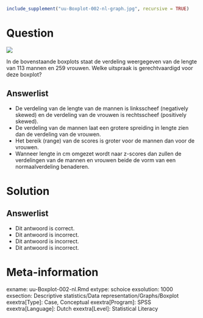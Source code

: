 ```{r, echo = FALSE, results = "hide"}
include_supplement("uu-Boxplot-002-nl-graph.jpg", recursive = TRUE)
```

Question
========
![](uu-Boxplot-002-nl-graph.jpg)

In de bovenstaande boxplots staat de verdeling weergegeven van de lengte van 113 mannen en 259 vrouwen. Welke uitspraak is gerechtvaardigd voor deze boxplot?

Answerlist
----------
* De verdeling van de lengte van de mannen is linksscheef (negatively skewed) en de verdeling van de vrouwen is rechtsscheef (positively skewed).
* De verdeling van de mannen laat een grotere spreiding in lengte zien dan de verdeling van de vrouwen.
* Het bereik (range) van de scores is groter voor de mannen dan voor de vrouwen.
* Wanneer lengte in cm omgezet wordt naar z-scores dan zullen de verdelingen van de mannen en vrouwen beide de vorm van een normaalverdeling benaderen.


Solution
========


Answerlist
----------
* Dit antwoord is correct.
* Dit antwoord is incorrect.
* Dit antwoord is incorrect.
* Dit antwoord is incorrect.


Meta-information
================
exname: uu-Boxplot-002-nl.Rmd
extype: schoice
exsolution: 1000
exsection: Descriptive statistics/Data representation/Graphs/Boxplot
exextra[Type]: Case, Conceptual
exextra[Program]: SPSS
exextra[Language]: Dutch
exextra[Level]: Statistical Literacy